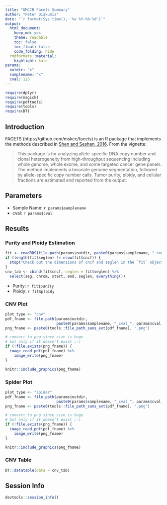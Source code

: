 ```yaml
---
title: "UMCCR Facets Summary"
author: "Peter Diakumis"
date: "`r format(Sys.time(), '%a %Y-%b-%d')`"
output:
  html_document:
    keep_md: yes
    theme: readable
    toc: false
    toc_float: false
    code_folding: hide
  rmdformats::material:
    highlight: kate
params:
  outdir: "x"
  samplename: "x"
  cval: 123
---
```


```r
require(dplyr)
require(magick)
require(pdftools)
require(tools)
require(DT)
```


## Introduction

FACETS (https://github.com/mskcc/facets) is an R package that implements the
methods described in [Shen and Seshan, 2016](https://www.ncbi.nlm.nih.gov/pubmed/27270079).
From the vignette:

>  This package is for analyzing allele-specific DNA copy number and clonal heterogeneity
from high-throughput sequencing including whole genome, whole exome, and some
targeted cancer gene panels. The method implements a bivariate genome segmentation,
followed by allele-specific copy number calls. Tumor purity, ploidy, and cellular
fractions are estimated and reported from the output.

## Parameters

* Sample Name: `r params$samplename`
* cval: `r params$cval`


## Results

### Purity and Ploidy Estimation


```r
fit <- readRDS(file.path(params$outdir, paste0(params$samplename, "_cval_", params$cval, "_fit.rds")))
if (length(fit$seglen) != nrow(fit$cncf)) {
  stop("Check out the dimensions of cncf and seglen in the `fit` object")
}
cnv_tab <- cbind(fit$cncf, seglen = fit$seglen) %>% 
  select(seg, chrom, start, end, seglen, everything())
```

* Purity: `r fit$purity`
* Ploidy: `r fit$ploidy`

### CNV Plot

```r
plot_type <- "cnv"
pdf_fname <- file.path(params$outdir,
                       paste0(params$samplename, "_cval_", params$cval, "_", plot_type, ".pdf"))
png_fname <- paste0(tools::file_path_sans_ext(pdf_fname), ".png")

# convert to png since size is huge
# but only if it doesn't exist ;-)
if (!file.exists(png_fname)) {
  image_read_pdf(pdf_fname) %>%
    image_write(png_fname)
}

knitr::include_graphics(png_fname)
```

### Spider Plot

```r
plot_type <- "spider"
pdf_fname <- file.path(params$outdir,
                       paste0(params$samplename, "_cval_", params$cval, "_", plot_type, ".pdf"))
png_fname <- paste0(tools::file_path_sans_ext(pdf_fname), ".png")

# convert to png since size is huge
# but only if it doesn't exist ;-)
if (!file.exists(png_fname)) {
  image_read_pdf(pdf_fname) %>%
    image_write(png_fname)
}

knitr::include_graphics(png_fname)
```

### CNV Table

```r
DT::datatable(data = cnv_tab)
```

## Session Info

```r
devtools::session_info()
```
